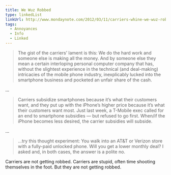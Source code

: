 ```yaml
---
title: We Wuz Robbed
type: linkedList
linkUrl: http://www.mondaynote.com/2012/03/11/carriers-whine-we-wuz-robbed/
tags:
  - Annoyances
  - Info
  - Linked
---
```


> The gist of the carriers’ lament is this: We do the hard work and someone else is making all the money. And by someone else they mean a certain interloping personal computer company that has, without the slightest experience in the technical (and deal-making) intricacies of the mobile phone industry, inexplicably lucked into the smartphone business and pocketed an unfair share of the cash.

…

> Carriers subsidize smartphones because it’s what their customers want, and they put up with the iPhone’s higher price because it’s what their customers want most. Just last week, a T-Mobile exec called for an end to smartphone subsidies — but refused to go first. When/if the iPhone becomes less desired, the carrier subsidies will subside.

…

> …try this thought experiment: You walk into an AT&T or Verizon store with a fully-paid unlocked phone. Will you get a lower monthly deal? I asked and, in both cases, the answer is a polite no.

Carriers are not getting robbed. Carriers are stupid, often time shooting themselves in the foot. But they are not getting robbed.
